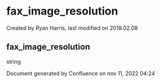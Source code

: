 
# fax_image_resolution 

 Created by  Ryan Harris, last modified on 2018.02.08

## fax_image_resolution

string

Document generated by Confluence on nov 11, 2022 04:24
